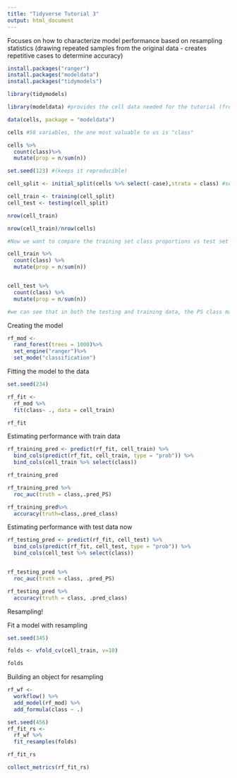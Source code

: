 ```yaml
---
title: "Tidyverse Tutorial 3"
output: html_document
---
```


Focuses on how to characterize model performance based on resampling statistics (drawing repeated samples from the original data - creates repetitive cases to determine accuracy)

```r
install.packages("ranger")
install.packages("modeldata")
install.packages("tidymodels")

library(tidymodels)

library(modeldata) #provides the cell data needed for the tutorial (from Hill et al. 2007)
```

```r
data(cells, package = "modeldata")

cells #58 variables, the one most valuable to us is "class" 

```


```r
cells %>% 
  count(class)%>%
  mutate(prop = n/sum(n))

```

```r
set.seed(123) #(keeps it reproducible)

cell_split <- initial_split(cells %>% select(-case),strata = class) #select(-case) means that the case column is left out when creating our split, and using the strata argument makes a stratified split which means that the training and testing set will contain approximately even proportions of PS and WS (helpful when we have such uneven data, as seen above) 

```

```r
cell_train <- training(cell_split)
cell_test <- testing(cell_split)

nrow(cell_train)

nrow(cell_train)/nrow(cells) 
```

```r
#Now we want to compare the training set class proportions vs test set class proportions to make sure they are even (remember that in the cell dataset there was approximately 64% PS and 36% WS)

cell_train %>% 
  count(class) %>%
  mutate(prop = n/sum(n))


cell_test %>% 
  count(class) %>% 
  mutate(prop = n/sum(n))

#we can see that in both the testing and training data, the PS class makes up approximately 64%. Great!
```

















Creating the model 
```r
rf_mod <-
  rand_forest(trees = 1000)%>% 
  set_engine("ranger")%>% 
  set_mode("classification") 
```


Fitting the model to the data 
```r
set.seed(234) 

rf_fit <-
  rf_mod %>%
  fit(class~ ., data = cell_train) 

rf_fit
```


Estimating performance with train data 
```r
rf_training_pred <- predict(rf_fit, cell_train) %>% 
  bind_cols(predict(rf_fit, cell_train, type = "prob")) %>%
  bind_cols(cell_train %>% select(class)) 

rf_training_pred

rf_training_pred %>% 
  roc_auc(truth = class,.pred_PS) 

rf_training_pred%>% 
  accuracy(truth=class,.pred_class) 
```

Estimating performance with test data now 
```r
rf_testing_pred <- predict(rf_fit, cell_test) %>% 
  bind_cols(predict(rf_fit, cell_test, type = "prob")) %>%
  bind_cols(cell_test %>% select(class))


rf_testing_pred %>%
  roc_auc(truth = class, .pred_PS)

rf_testing_pred %>% 
  accuracy(truth = class, .pred_class) 
```





















Resampling!

Fit a model with resampling
```r
set.seed(345)

folds <- vfold_cv(cell_train, v=10) 

folds
```

Building an object for resampling
```r
rf_wf <-
  workflow() %>%
  add_model(rf_mod) %>%
  add_formula(class ~ .)

set.seed(456)
rf_fit_rs <- 
  rf_wf %>%
  fit_resamples(folds) 

rf_fit_rs
```

```r
collect_metrics(rf_fit_rs)
```



